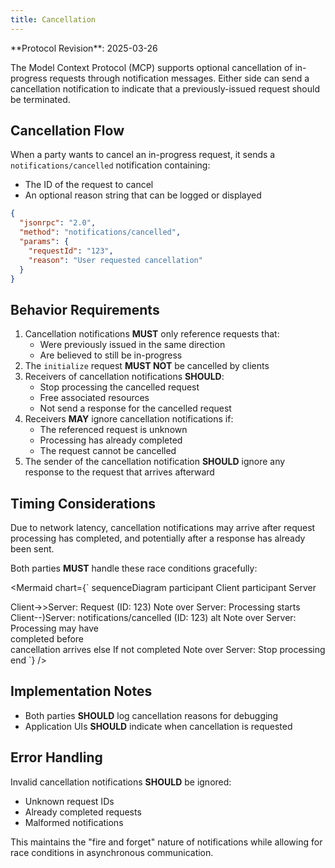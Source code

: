 ```yaml
---
title: Cancellation
---
```


<Callout type="info">
**Protocol Revision**: 2025-03-26
</Callout>

The Model Context Protocol (MCP) supports optional cancellation of in-progress requests
through notification messages. Either side can send a cancellation notification to
indicate that a previously-issued request should be terminated.

## Cancellation Flow

When a party wants to cancel an in-progress request, it sends a `notifications/cancelled`
notification containing:

- The ID of the request to cancel
- An optional reason string that can be logged or displayed

```json
{
  "jsonrpc": "2.0",
  "method": "notifications/cancelled",
  "params": {
    "requestId": "123",
    "reason": "User requested cancellation"
  }
}
```

## Behavior Requirements

1. Cancellation notifications **MUST** only reference requests that:
   - Were previously issued in the same direction
   - Are believed to still be in-progress
2. The `initialize` request **MUST NOT** be cancelled by clients
3. Receivers of cancellation notifications **SHOULD**:
   - Stop processing the cancelled request
   - Free associated resources
   - Not send a response for the cancelled request
4. Receivers **MAY** ignore cancellation notifications if:
   - The referenced request is unknown
   - Processing has already completed
   - The request cannot be cancelled
5. The sender of the cancellation notification **SHOULD** ignore any response to the
   request that arrives afterward

## Timing Considerations

Due to network latency, cancellation notifications may arrive after request processing
has completed, and potentially after a response has already been sent.

Both parties **MUST** handle these race conditions gracefully:

<Mermaid chart={`
sequenceDiagram
   participant Client
   participant Server

   Client->>Server: Request (ID: 123)
   Note over Server: Processing starts
   Client--)Server: notifications/cancelled (ID: 123)
   alt
      Note over Server: Processing may have<br/>completed before<br/>cancellation arrives
   else If not completed
      Note over Server: Stop processing
   end
`} />

## Implementation Notes

- Both parties **SHOULD** log cancellation reasons for debugging
- Application UIs **SHOULD** indicate when cancellation is requested

## Error Handling

Invalid cancellation notifications **SHOULD** be ignored:

- Unknown request IDs
- Already completed requests
- Malformed notifications

This maintains the "fire and forget" nature of notifications while allowing for race
conditions in asynchronous communication.
